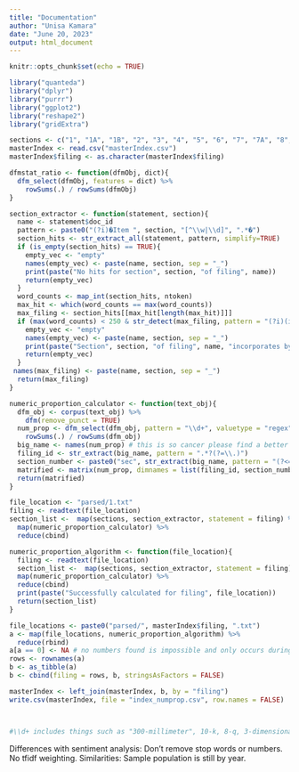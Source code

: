 ```yaml
---
title: "Documentation"
author: "Unisa Kamara"
date: "June 20, 2023"
output: html_document
---
```


```r
knitr::opts_chunk$set(echo = TRUE)
```

```r
library("quanteda")
library("dplyr")
library("purrr")
library("ggplot2")
library("reshape2")
library("gridExtra")
```

```r
sections <- c("1", "1A", "1B", "2", "3", "4", "5", "6", "7", "7A", "8", "9", "9A", "9B", "10", "11", "12", "13", "14", "15")
masterIndex <- read.csv("masterIndex.csv")
masterIndex$filing <- as.character(masterIndex$filing)
```

```r
dfmstat_ratio <- function(dfmObj, dict){
  dfm_select(dfmObj, features = dict) %>%
    rowSums(.) / rowSums(dfmObj)
}

section_extractor <- function(statement, section){
  name <- statement$doc_id 
  pattern <- paste0("(?i)�Item ", section, "[^\\w|\\d]", ".*�")
  section_hits <- str_extract_all(statement, pattern, simplify=TRUE) 
  if (is_empty(section_hits) == TRUE){
    empty_vec <- "empty"
    names(empty_vec) <- paste(name, section, sep = "_") 
    print(paste("No hits for section", section, "of filing", name))
    return(empty_vec)
  }
  word_counts <- map_int(section_hits, ntoken)
  max_hit <- which(word_counts == max(word_counts))
  max_filing <- section_hits[[max_hit[length(max_hit)]]]
  if (max(word_counts) < 250 & str_detect(max_filing, pattern = "(?i)(incorporated by reference)|(incorporated herein by reference)") == TRUE){
    empty_vec <- "empty"
    names(empty_vec) <- paste(name, section, sep = "_") 
    print(paste("Section", section, "of filing", name, "incorporates by reference its information"))
    return(empty_vec)
  }
 names(max_filing) <- paste(name, section, sep = "_") 
  return(max_filing)
}

numeric_proportion_calculator <- function(text_obj){
  dfm_obj <- corpus(text_obj) %>%
    dfm(remove_punct = TRUE)
  num_prop <- dfm_select(dfm_obj, pattern = "\\d+", valuetype = "regex") %>%
    rowSums(.) / rowSums(dfm_obj)
  big_name <- names(num_prop) # this is so cancer please find a better way to do this
  filing_id <- str_extract(big_name, pattern = ".*?(?=\\.)")
  section_number <- paste0("sec", str_extract(big_name, pattern = "(?<=_).*"), "num_prop")
  matrified <- matrix(num_prop, dimnames = list(filing_id, section_number))
  return(matrified)
}

file_location <- "parsed/1.txt"
filing <- readtext(file_location)
section_list <-  map(sections, section_extractor, statement = filing) %>%
  map(numeric_proportion_calculator) %>%
  reduce(cbind)

numeric_proportion_algorithm <- function(file_location){
  filing <- readtext(file_location)
  section_list <-  map(sections, section_extractor, statement = filing) %>%
  map(numeric_proportion_calculator) %>%
  reduce(cbind)
  print(paste("Successfully calculated for filing", file_location))
  return(section_list)
}

file_locations <- paste0("parsed/", masterIndex$filing, ".txt")
a <- map(file_locations, numeric_proportion_algorithm) %>%
  reduce(rbind)
a[a == 0] <- NA # no numbers found is impossible and only occurs during parse error
rows <- rownames(a)
b <- as_tibble(a)
b <- cbind(filing = rows, b, stringsAsFactors = FALSE)

masterIndex <- left_join(masterIndex, b, by = "filing")
write.csv(masterIndex, file = "index_numprop.csv", row.names = FALSE)



#\\d+ includes things such as "300-millimeter", 10-k, 8-q, 3-dimensional, 1.51, etc. Quite flexible!
```

Differences with sentiment analysis: Don't remove stop words or numbers. No tfidf weighting.
Similarities: Sample population is still by year.